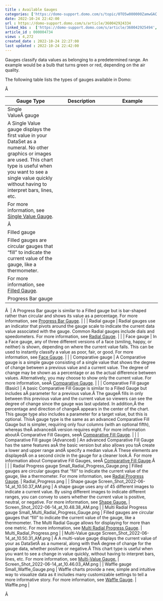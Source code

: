 ```yaml
---
title : Available Gauges
categories: ['https://domo-support.domo.com/s/topic/0TO5w000000ZamwGAC']
date: 2022-10-24 22:42:00
url : https://domo-support.domo.com/s/article/360042924334
linked_kbs :  ['https://domo-support.domo.com/s/article/360042925494', 'https://domo-support.domo.com/s/knowledge-base', 'https://domo-support.domo.com/s/article/360042924774', 'https://domo-support.domo.com/s/article/360043429953', 'https://domo-support.domo.com/s/article/360042924414', 'https://domo-support.domo.com/s/article/4546361976087', 'https://domo-support.domo.com/s/article/360043429693', 'https://domo-support.domo.com/s/article/360042924934', 'https://domo-support.domo.com/s/article/360043429293', 'https://domo-support.domo.com/s/article/360043429493', 'https://domo-support.domo.com/s/article/4546335931031', 'https://domo-support.domo.com/s/article/360043429933', 'https://domo-support.domo.com/s/topic/0TO5w000000ZamwGAC', 'https://domo-support.domo.com/s/article/360042924334', 'https://domo-support.domo.com/s/article/360042924554', 'https://domo-support.domo.com/s/article/360043429913', 'https://domo-support.domo.com/s/article/360042924714', 'https://domo-support.domo.com/s/article/360042924534', 'https://domo-support.domo.com/s/article/360042924434', 'https://domo-support.domo.com/s/article/4546378883863']
article_id : 000004734
views : 4,272
created_date : 2022-10-24 22:27:00
last updated : 2022-10-24 22:42:00
---
```




Gauges classify data values as belonging to a predetermined range. An example would be a bulb that turns green or red, depending on the air quality.


The following table lists the types of gauges available in Domo:


Â 




| Gauge Type | Description | Example |
| --- | --- | --- |
| Single ValueÂ gauge
 | A Single Value gauge displays the first value in your DataSet as a numeral. No other graphics or images are used. This chart type is useful when you want to see a single value quickly without having to interpret bars, lines, etc.
For more information, see [Single Value Gauge](..\single_value_gauge\index.html "Single Value Gauge"). | 
Â  |
| Filled gauge
 | Filled gauges are circular gauges that "fill" to indicate the current value of the gauge, like a thermometer.
For more information, see [Filled Gauge](..\filled_gauge\index.html "Filled Gauge"). |  |
| Progress Bar gauge

Â  | A Progress Bar gauge is similar to a Filled gauge but is bar-shaped rather than circular and shows its value as a percentage.
For more information, see [Progress Bar Gauge](..\progress_bar_gauge\index.html "Progress Bar Gauge"). |  |
| Radial gauge
 | Radial gauges use an indicator that pivots around the gauge scale to indicate the current data value associated with the gauge. Common Radial gauges include dials and speedometers.
For more information, see [Radial Gauge](..\radial_gauge\index.html "Radial Gauge"). |  |
| Face gauge
 | In a Face gauge, any of three different versions of a face (smiling, happy, or neither) is shown, depending on where the current value falls. This can be used to instantly classify a value as poor, fair, or good.
For more information, see [Face Gauge](..\face_gauge\index.html "Face Gauge"). |  |
| Comparative gauge
 | A Comparative gauge is a simple gauge consisting of a single value that shows the degree of change between a previous value and a current value. The degree of change may be shown as a percentage or as the actual difference between values. Alternatively, you may choose to show only the current value.
For more information, seeÂ [Comparative Gauge](..\comparative_gauge\index.html "Comparative Gauge"). |  |
| Comparative Fill gauge (Basic)
 | A basic Comparative Fill Gauge is similar to a Filled Gauge but includes aÂ parameter for a previous value.Â The gaugeÂ fills in only between this previous value and the current value so viewers can see the degree of change since the gauge was last updated. In addition,Â the percentage and direction of changeÂ appears in the center of the chart. This gauge type also includes a parameter for a target value, but this is optional.
ThisÂ gauge type is the same as an advanced Comparative Fill Gauge but is simpler, requiring only four columns (with an optional fifth), whereas theÂ advancedÂ version requires eight.
For more information aboutÂ Comparative Fill Gauges, seeÂ [Comparative Fill Gauge](..\comparative_fill_gauge\index.html "Comparative Fill Gauge"). |  |
| Comparative Fill gauge (Advanced)
 | An advanced Comparative Fill Gauge has the same features asÂ the basic version but also allows you toÂ create a lower and upper range andÂ specify a median value.Â These elements are displayedÂ on a second circle in the gauge for a cleaner look.Â 
For more information about Comparative Fill Gauges, seeÂ [Comparative Fill Gauge](..\comparative_fill_gauge\index.html "Comparative Fill Gauge").Â  |  |
| Radial Progress gauge
Small_Radial_Progress_Gauge.png | Filled gauges are circular gauges that "fill" to indicate the current value of the gauge, like a thermometer. For more information, see [Radial Progress Gauge](..\radial_progress_gauge\index.md). | Radial_Progress.png |
| Shape gauge
Screen_Shot_2022-06-14_at_10.50.37_AM.png | A shape gauge uses any of 45 different images to indicate a current value. By using different images to indicate different ranges, you can convey to users whether the current value is positive, neutral, or negative. For more information, see [Shape Gauge.](..\shape_gauge\index.md) | Screen_Shot_2022-06-14_at_10.48.38_AM.png |
| Multi Radial Progress gauge
Small_Multi_Radial_Progress_Gauge.png | Filled gauges are circular gauges that "fill" to indicate the current value of the gauge, like a thermometer. The Multi Radial Gauge allows for displaying for more than one metric. For more information, see [Multi Radial Progress Gauge](..\multi_radial_progress_gauge\index.md). | Multi_Radial_Progress.png |
| Multi-Value gauge
Screen_Shot_2022-06-14_at_10.50.31_AM.png | Â A multi-value gauge displays the current value of your as DataSetÂ as a numeral, along with theÂ degree of change for the gauge data, whether positive or negative.Â This chart type is useful when you want to see a change in value quickly, without having to interpret bars, lines, etc. For more information, see [Multi-Value Gauge.](..\multivalue_gauge\index.md) | Screen_Shot_2022-06-14_at_10.46.03_AM.png |
| Waffle gauge
Small_Waffle_Gauge.png | Waffle charts provide a new, simple and intuitive way to visualize data as it includes many customizable settings to tell a more informative story. For more information, see [Waffle Gauge](..\waffle_gauge\index.md). | Waffle.png |


Â